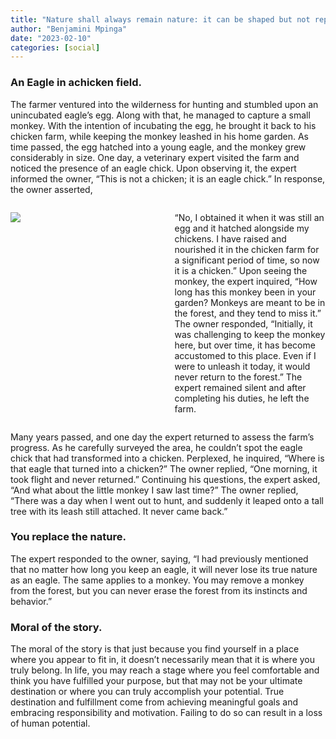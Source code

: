 ```yaml
---
title: "Nature shall always remain nature: it can be shaped but not replaced."
author: "Benjamini Mpinga"
date: "2023-02-10"
categories: [social]
---
```

### An Eagle in achicken field.

The farmer ventured into the wilderness for hunting and stumbled upon an unincubated eagle's egg. Along with that, he managed to capture a small monkey. With the intention of incubating the egg, he brought it back to his chicken farm, while keeping the monkey leashed in his home garden. As time passed, the egg hatched into a young eagle, and the monkey grew considerably in size. One day, a veterinary expert visited the farm and noticed the presence of an eagle chick. Upon observing it, the expert informed the owner, "This is not a chicken; it is an eagle chick." In response, the owner asserted, 

::: columns
:::: {.column width="50%"}

![](traditional.jpg)

::: 
:::: {.column width="50%"}

"No, I obtained it when it was still an egg and it hatched alongside my chickens. I have raised and nourished it in the chicken farm for a significant period of time, so now it is a chicken." Upon seeing the monkey, the expert inquired, "How long has this monkey been in your garden? Monkeys are meant to be in the forest, and they tend to miss it." The owner responded, "Initially, it was challenging to keep the monkey here, but over time, it has become accustomed to this place. Even if I were to unleash it today, it would never return to the forest." The expert remained silent and after completing his duties, he left the farm.

::: 
:::: 

Many years passed, and one day the expert returned to assess the farm's progress. As he carefully surveyed the area, he couldn't spot the eagle chick that had transformed into a chicken. Perplexed, he inquired, "Where is that eagle that turned into a chicken?" The owner replied, "One morning, it took flight and never returned." Continuing his questions, the expert asked, "And what about the little monkey I saw last time?" The owner replied, "There was a day when I went out to hunt, and suddenly it leaped onto a tall tree with its leash still attached. It never came back."

### You replace the nature.

The expert responded to the owner, saying, "I had previously mentioned that no matter how long you keep an eagle, it will never lose its true nature as an eagle. The same applies to a monkey. You may remove a monkey from the forest, but you can never erase the forest from its instincts and behavior."

### Moral of the story.

The moral of the story is that just because you find yourself in a place where you appear to fit in, it doesn't necessarily mean that it is where you truly belong. In life, you may reach a stage where you feel comfortable and think you have fulfilled your purpose, but that may not be your ultimate destination or where you can truly accomplish your potential. True destination and fulfillment come from achieving meaningful goals and embracing responsibility and motivation. Failing to do so can result in a loss of human potential.


